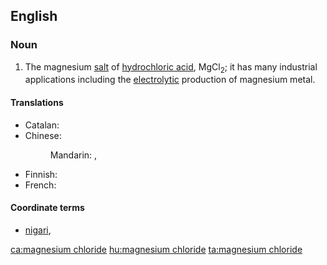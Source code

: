 ==English==

===Noun===
{{wikipedia}}
{{en-noun|head=[[magnesium]] [[chloride]]|-}}

# {{lb|en|inorganic compound}} The magnesium [[salt]] of [[hydrochloric acid]], MgCl<sub>2</sub>; it has many industrial applications including the [[electrolytic]] production of magnesium metal.

====Translations====
{{trans-top|magnesium salt of hydrochloric acid}}
* Catalan: {{t|ca|clorur de magnesi|m}}
* Chinese:
*: Mandarin: {{t|cmn|氯化鎂|sc=Hani}}, {{t+|cmn|氯化镁|tr=lǜhuàměi|sc=Hani}}
{{trans-mid}}
* Finnish: {{t|fi|magnesiumkloridi}}
* French: {{t+|fr|chlorure de magnésium}}
{{trans-bottom}}

====Coordinate terms====
* [[nigari]], {{gloss|food preparation made from magnesium chloride}}

[[ca:magnesium chloride]]
[[hu:magnesium chloride]]
[[ta:magnesium chloride]]